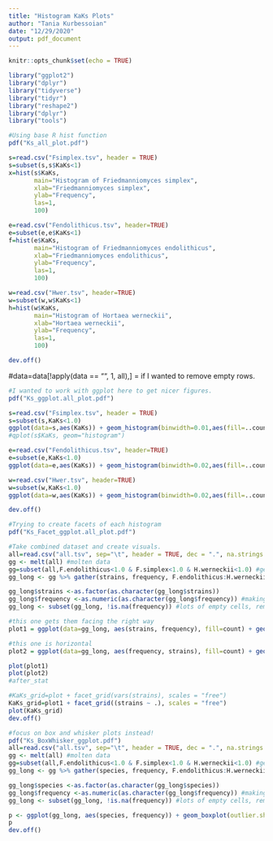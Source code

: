 ```yaml
---
title: "Histogram KaKs Plots"
author: "Tania Kurbessoian"
date: "12/29/2020"
output: pdf_document
---
```


```r
knitr::opts_chunk$set(echo = TRUE)
```

```R
library("ggplot2")
library("dplyr")
library("tidyverse")
library("tidyr")
library("reshape2")
library("dplyr")
library("tools")
```

```R
#Using base R hist function
pdf("Ks_all_plot.pdf")

s=read.csv("Fsimplex.tsv", header = TRUE)
s=subset(s,s$KaKs<1)
x=hist(s$KaKs,
       main="Histogram of Friedmanniomyces simplex",
       xlab="Friedmanniomyces simplex",
       ylab="Frequency",
       las=1,
       100)

e=read.csv("Fendolithicus.tsv", header=TRUE)
e=subset(e,e$KaKs<1)
f=hist(e$KaKs,
       main="Histogram of Friedmanniomyces endolithicus",
       xlab="Friedmanniomyces endolithicus",
       ylab="Frequency",
       las=1,
       100)

w=read.csv("Hwer.tsv", header=TRUE)
w=subset(w,w$KaKs<1)
h=hist(w$KaKs,
       main="Histogram of Hortaea werneckii",
       xlab="Hortaea werneckii",
       ylab="Frequency",
       las=1,
       100)

dev.off()
```
#data=data[!apply(data == "", 1, all),] = if I wanted to remove empty rows.

```R
#I wanted to work with ggplot here to get nicer figures.
pdf("Ks_ggplot.all_plot.pdf")

s=read.csv("Fsimplex.tsv", header = TRUE)
s=subset(s,KaKs<1.0)
ggplot(data=s,aes(KaKs)) + geom_histogram(binwidth=0.01,aes(fill=..count..), alpha = .8) + labs(title="Ks Frequency of Ancestral Duplicated Genes for Friedmanniomyces simplex", x="Ks Frequencies", y="Count of Frequencies") + scale_fill_gradient("Count", low="green", high="red") + theme_classic()
#qplot(s$KaKs, geom="histogram")

e=read.csv("Fendolithicus.tsv", header=TRUE)
e=subset(e,KaKs<1.0)
ggplot(data=e,aes(KaKs)) + geom_histogram(binwidth=0.02,aes(fill=..count..), alpha = .8) + labs(title="Ks Frequency of Ancestral Duplicated Genes for Friedmanniomyces endolithicus", x="Ks Frequencies", y="Count of Frequencies") + scale_fill_gradient("Count", low="green", high="red") + theme_classic()

w=read.csv("Hwer.tsv", header=TRUE)
w=subset(w,KaKs<1.0)
ggplot(data=w,aes(KaKs)) + geom_histogram(binwidth=0.02,aes(fill=..count..), alpha = .8) + labs(title="Ks Frequency of Ancestral Duplicated Genes for Hortaea werneckii", x="Ks Frequencies", y="Count of Frequencies") + scale_fill_gradient("Count", low="green", high="red") + theme_classic()

dev.off()
```


```R
#Trying to create facets of each histogram
pdf("Ks_Facet_ggplot.all_plot.pdf")

#Take combined dataset and create visuals.
all=read.csv("all.tsv", sep="\t", header = TRUE, dec = ".", na.strings = c("-nan"), stringsAsFactors=FALSE) #added stringsAsFactors because of factors error.
gg <- melt(all) #molten data
gg=subset(all,F.endolithicus<1.0 & F.simplex<1.0 & H.werneckii<1.0) #get the smaller values
gg_long <- gg %>% gather(strains, frequency, F.endolithicus:H.werneckii) #gotta make this data long to have only TWO variables. https://stackoverflow.com/questions/61068031/error-stat-count-can-only-have-an-x-or-y-aesthetic 

gg_long$strains <-as.factor(as.character(gg_long$strains))
gg_long$frequency <-as.numeric(as.character(gg_long$frequency)) #making sure data is numbers
gg_long <- subset(gg_long, !is.na(frequency)) #lots of empty cells, remove with this.

#this one gets them facing the right way
plot1 = ggplot(data=gg_long, aes(strains, frequency), fill=count) + geom_bar(width=0.5, alpha = .8, stat = 'identity')

#this one is horizontal
plot2 = ggplot(data=gg_long, aes(frequency, strains), fill=count) + geom_bar(width=0.5, alpha = .8, stat = 'identity') 

plot(plot1)
plot(plot2)
#after_stat

#KaKs_grid=plot + facet_grid(vars(strains), scales = "free")
KaKs_grid=plot1 + facet_grid((strains ~ .), scales = "free")
plot(KaKs_grid)
dev.off()
```


```R
#focus on box and whisker plots instead!
pdf("Ks_BoxWhisker_ggplot.pdf")
all=read.csv("all.tsv", sep="\t", header = TRUE, dec = ".", na.strings = c("-nan"), stringsAsFactors=FALSE) #added stringsAsFactors because of factors error.
gg <- melt(all) #molten data
gg=subset(all,F.endolithicus<1.0 & F.simplex<1.0 & H.werneckii<1.0) #get the smaller values
gg_long <- gg %>% gather(species, frequency, F.endolithicus:H.werneckii) #gotta make this data long to have only TWO variables. https://stackoverflow.com/questions/61068031/error-stat-count-can-only-have-an-x-or-y-aesthetic 

gg_long$species <-as.factor(as.character(gg_long$species))
gg_long$frequency <-as.numeric(as.character(gg_long$frequency)) #making sure data is numbers
gg_long <- subset(gg_long, !is.na(frequency)) #lots of empty cells, remove with this.

p <- ggplot(gg_long, aes(species, frequency)) + geom_boxplot(outlier.shape = NA) + geom_jitter(width = 0.2) + labs(title="Ks of Ancestral Duplicated Genes for Friedmanniomyces endolithicus, \n Friedmanniomyces simplex and Hortaea werneckii", x="Species", y="Ks")
p
dev.off()
```